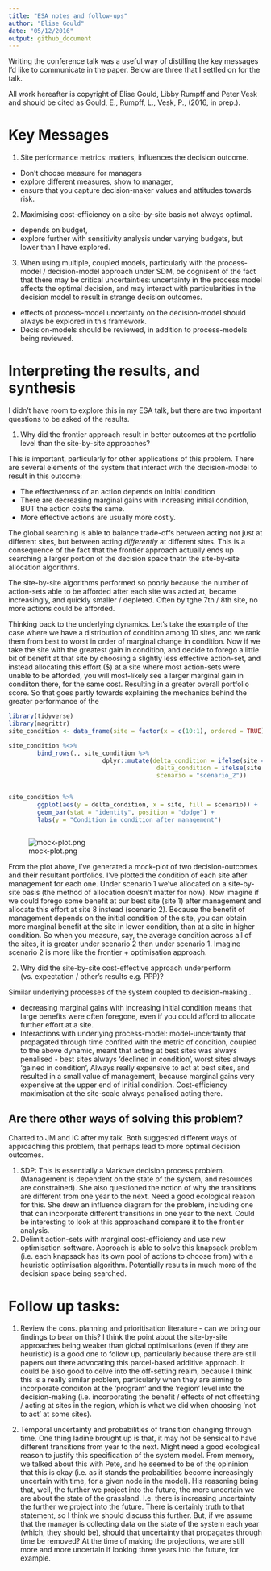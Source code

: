 ```yaml
---
title: "ESA notes and follow-ups"
author: "Elise Gould"
date: "05/12/2016"
output: github_document
---
```


Writing the conference talk was a useful way of distilling the key messages I'd like to communicate in the paper. Below are three that I settled on for the talk.

All work hereafter is copyright of Elise Gould, Libby Rumpff and Peter Vesk and should be cited as Gould, E., Rumpff, L., Vesk, P., (2016, in prep.).

# Key Messages

1. Site performance metrics: matters, influences the decision outcome.

- Don't choose measure for managers
- explore different measures, show to manager, 
- ensure that you capture decision-maker values and attitudes towards risk.

2. Maximising cost-efficiency on a site-by-site basis not always optimal.

- depends on budget, 
- explore further with sensitivity analysis under varying budgets, but lower than I have explored.

3. When using multiple, coupled models, particularly with the process-model / decision-model approach under SDM, be cognisent of the fact that there may be critical uncertainties: uncertainty in the process model affects the optimal decision, and may interact with particularities in the decision model to result in strange decision outcomes.

- effects of process-model uncertainty on the decision-model should always be explored in this framework.
- Decision-models should be reviewed, in addition to process-models being reviewed.

# Interpreting the results, and synthesis

I didn't have room to explore this in my ESA talk, but there are two important questions to be asked of the results.

1. Why did the frontier approach result in better outcomes at the portfolio level than the site-by-site approaches?

This is important, particularly for other applications of this problem. There are several elements of the system that interact with the decision-model to result in this outcome:

- The effectiveness of an action depends on initial condition
- There are decreasing marginal gains with increasing initial condition, BUT the action costs the same.
- More effective actions are usually more costly.

The global searching is able to balance trade-offs between acting not just at different sites, but between acting *differently* at different sites. This is a consequence of the fact that the frontier approach actually ends up searching a larger portion of the decision space thatn the site-by-site allocation algorithms.

The site-by-site algorithms performed so poorly because the number of action-sets able to be afforded after each site was acted at, became increasingly, and quickly smaller / depleted. Often by tghe 7th / 8th site, no more actions could be afforded.

Thinking back to the underlying dynamics. Let's take the example of the case where we have a distribution of condition among 10 sites, and we rank them from best to worst in order of marginal change in condition. Now if we take the site with the greatest gain in condition, and decide to forego a little bit of benefit at that site by choosing a slightly less effective action-set, and instead allocating this effort ($) at a site where most action-sets were unable to be afforded, you will most-likely see a larger marginal gain in condiiton there, for the same cost. Resulting in a greater overall portfolio score. So that goes partly towards explaining the mechanics behind the greater performance of the 

```r
library(tidyverse)
library(magrittr)
site_condition <- data_frame(site = factor(x = c(10:1), ordered = TRUE), delta_condition = seq(from = -0.15, to = 0.75, by = 0.1), scenario = "scenario_1")

site_condition %<>% 
        bind_rows(., site_condition %>% 
                          dplyr::mutate(delta_condition = ifelse(site == 8, delta_condition + 0.3, delta_condition),
                                         delta_condition = ifelse(site == 1, delta_condition - 0.1, delta_condition),
                                         scenario = "scenario_2"))


site_condition %>%
        ggplot(aes(y = delta_condition, x = site, fill = scenario)) +
        geom_bar(stat = "identity", position = "dodge") +
        labs(y = "Condition in condition after management")



```

![mock-plot.png](./2016_12_05-ESA-notes_files/figure-markdown_github/mock-plot-1.png)

From the plot above, I've generated a mock-plot of two decision-outcomes and their resultant portfolios. I've plotted the condition of each site after management for each one. Under scenario 1 we've allocated on a site-by-site basis (the method of allocation doesn't matter for now). Now imagine if we could forego some benefit at our best site (site 1) after management and allocate this effort at site 8 instead (scenario 2). Because the benefit of management depends on the initial condition of the site, you can obtain more marginal benefit at the site in lower condition, than at a site in higher condition. So when you measure, say, the average condition across all of the sites, it is greater under scenario 2 than under scenario 1. Imagine scenario 2 is more like the frontier + optimisation approach.

2. Why did the site-by-site cost-effective approach underperform (vs. expectation / other's results e.g. PPP)?

Similar underlying processes of the system coupled to decision-making...

- decreasing marginal gains with increasing initial condition means that large benefits were often foregone, even if you could afford to allocate further effort at a site.
- Interactions with underlying process-model: model-uncertainty that propagated through time conflted with the metric of condition, coupled to the above dynamic, meant that acting at best sites was always penalised - best sites always 'declined in condition', worst sites always 'gained in condition', Always really expensive to act at best sites, and resulted in a small value of management, because marginal gains very expensive at the upper end of initial condition. Cost-efficiency maximisation at the site-scale always penalised acting there.

## Are there other ways of solving this problem?

Chatted to JM and IC after my talk. Both suggested different ways of approaching this problem, that perhaps lead to more optimal decision outcomes.

1. SDP: This is essentially a Markove decision process problem. (Management is dependent on the state of the system, and resources are constrained). She also questioned the notion of why the transitions are different from one year to the next. Need a good ecological reason for this. She drew an influence diagram for the problem, including one that can incorporate different transitions in one year to the next. Could be interesting to look at this approachand compare it to the frontier analysis.
2. Delimit action-sets with marginal cost-efficiency and use new optimisation software. Approach is able to solve this knapsack problem (i.e. each knapsack has its own pool of actions to choose from) with a heuristic optimisation algorithm. Potentially results in much more of the decision space being searched.

# Follow up tasks:

1. Review the cons. planning and prioritisation literature - can we bring our findings to bear on this? I think the point about the site-by-site approaches being weaker than global optimisations (even if they are heuristic) is a good one to follow up, particularly because there are still papers out there advocating this parcel-based additive approach. It could be also good to delve into the off-setting realm, because I think this is a really similar problem, particularly when they are aiming to incorporate condiiton at the 'program' and the 'region' level into the decision-making (i.e. incorporating the benefit / effects of not offsetting / acting at sites in the region, which is what we did when choosing 'not to act' at some sites).

2. Temporal uncertainty and probabilities of transition changing through time. One thing Iadine brought up is that, it may not be sensical to have different transitions from year to the next. Might need a good ecological reason to justify this specification of the system model. From memory, we talked about this with Pete, and he seemed to be of the opininion that this is okay (i.e. as it stands the probabilities become increasingly uncertain with time, for a given node in the model). His reasoning being that, well, the further we project into the future, the more uncertain we are about the state of the grassland. I.e. there is increasing uncertainty the further we project into the future.  There is certainly truth to that statement, so I think we should discuss this further. But, if we assume that the manager is collecting data on the state of the system each year (which, they should be), should that uncertainty that propagates through time be removed? At the time of making the projections, we are still more and more uncertain if looking three years into the future, for example.
